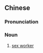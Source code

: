 ==Chinese==
{{zh-forms|type=31}}

===Pronunciation===
{{zh-pron
|m=xìnggōngzuòzhě
|cat=n
}}

===Noun===
{{zh-noun}}

# [[sex worker]]